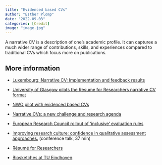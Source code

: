 ```yaml
---
title: "Evidenced based CVs"
author: "Esther Plomp"
date: "2022-09-03"
categories: [Credit]
image: "image.jpg"
---
```


A narrative CV is a description of one's academic profile. It can capturee a much wider range of contributions, skills, and experiences compared to traditional CVs which focus more on publications.

## **More information**

-   [Luxembourg: Narrative CV: Implementation and feedback results](https://www.fnr.lu/narrative-cv-implementation-and-feedback-results/)

-   [University of Glasgow pilots the Resume for Researchers narrative CV format](https://www.ukrn.org/2021/08/18/university-of-glasgow-pilots-the-resume-for-researchers-narrative-cv-format/)

-   [NWO pilot with evidenced based CVs](https://doi.org/10.5281/zenodo.7464045)

-   [Narrative CVs: a new challenge and research agenda](https://www.leidenmadtrics.nl/articles/narrative-cvs-a-new-challenge-and-research-agenda)

-   [European Research Council rollout of 'inclusive' evaluation rules](https://sciencebusiness.net/news/research-lobbies-cheer-european-research-council-rollout-inclusive-evaluation-rules)

-   [Improving research culture: confidence in qualitative assessment approaches.](https://www.youtube.com/watch?v=uN0F9gkwBIQ) (conference talk, 37 min)

-   [Résumé for Researchers](https://royalsociety.org/topics-policy/projects/research-culture/tools-for-support/resume-for-researchers/)

-   [Biosketches at TU Eindhoven](https://www.tue.nl/en/news-and-events/news-overview/04-09-2024-the-bio-sketch-room-for-more-than-research-with-a-personal-focus)
